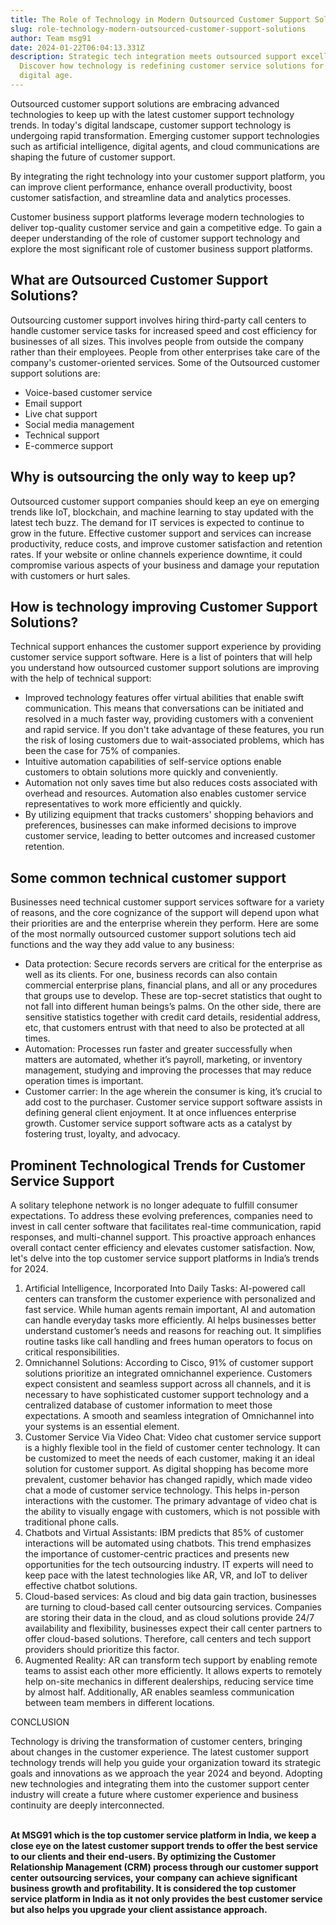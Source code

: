 ```yaml
---
title: The Role of Technology in Modern Outsourced Customer Support Solutions
slug: role-technology-modern-outsourced-customer-support-solutions
author: Team msg91
date: 2024-01-22T06:04:13.331Z
description: Strategic tech integration meets outsourced support excellence.
  Discover how technology is redefining customer service solutions for the
  digital age.
---
```

Outsourced customer support solutions are embracing advanced technologies to keep up with the latest customer support technology trends. In today's digital landscape, customer support technology is undergoing rapid transformation. Emerging customer support technologies such as artificial intelligence, digital agents, and cloud communications are shaping the future of customer support. 

By integrating the right technology into your customer support platform, you can improve client performance, enhance overall productivity, boost customer satisfaction, and streamline data and analytics processes. 

Customer business support platforms leverage modern technologies to deliver top-quality customer service and gain a competitive edge. To gain a deeper understanding of the role of customer support technology and explore the most significant role of customer business support platforms. 

## What are Outsourced Customer Support Solutions?

Outsourcing customer support involves hiring third-party call centers to handle customer service tasks for increased speed and cost efficiency for businesses of all sizes. This involves people from outside the company rather than their employees. People from other enterprises take care of the company's customer-oriented services. Some of the Outsourced customer support solutions are: 

* Voice-based customer service
* Email support
* Live chat support
* Social media management
* Technical support
* E-commerce support

## Why is outsourcing the only way to keep up?

Outsourced customer support companies should keep an eye on emerging trends like IoT, blockchain, and machine learning to stay updated with the latest tech buzz. The demand for IT services is expected to continue to grow in the future. Effective customer support and services can increase productivity, reduce costs, and improve customer satisfaction and retention rates. If your website or online channels experience downtime, it could compromise various aspects of your business and damage your reputation with customers or hurt sales.

## How is technology improving Customer Support Solutions?

Technical support enhances the customer support experience by providing customer service support software. Here is a list of pointers that will help you understand how outsourced customer support solutions are improving with the help of technical support:  

* Improved technology features offer virtual abilities that enable swift communication. This means that conversations can be initiated and resolved in a much faster way, providing customers with a convenient and rapid service. If you don't take advantage of these features, you run the risk of losing customers due to wait-associated problems, which has been the case for 75% of companies.
* Intuitive automation capabilities of self-service options enable customers to obtain solutions more quickly and conveniently. 
* Automation not only saves time but also reduces costs associated with overhead and resources. Automation also enables customer service representatives to work more efficiently and quickly. 
* By utilizing equipment that tracks customers' shopping behaviors and preferences, businesses can make informed decisions to improve customer service, leading to better outcomes and increased customer retention.

## Some common technical customer support

Businesses need technical customer support services software for a variety of reasons, and the core cognizance of the support will depend upon what their priorities are and the enterprise wherein they perform. Here are some of the most normally outsourced customer support solutions tech aid functions and the way they add value to any business: 

* Data protection: Secure records servers are critical for the enterprise as well as its clients. For one, business records can also contain commercial enterprise plans, financial plans, and all or any procedures that groups use to develop. These are top-secret statistics that ought to not fall into different human beings’s palms. On the other side, there are sensitive statistics together with credit card details, residential address, etc, that customers entrust with that need to also be protected at all times. 
* Automation: Processes run faster and greater successfully when matters are automated, whether it’s payroll, marketing, or inventory management, studying and improving the processes that may reduce operation times is important. 
* Customer carrier: In the age wherein the consumer is king, it’s crucial to add cost to the purchaser. Customer service support software assists in defining general client enjoyment. It at once influences enterprise growth. Customer service support software acts as a catalyst by fostering trust, loyalty, and advocacy.

## Prominent Technological Trends for Customer Service Support

A solitary telephone network is no longer adequate to fulfill consumer expectations. To address these evolving preferences, companies need to invest in call center software that facilitates real-time communication, rapid responses, and multi-channel support. This proactive approach enhances overall contact center efficiency and elevates customer satisfaction. Now, let's delve into the top customer service support platforms in India’s trends for 2024.

1. Artificial Intelligence, Incorporated Into Daily Tasks: AI-powered call centers can transform the customer experience with personalized and fast service. While human agents remain important, AI and automation can handle everyday tasks more efficiently. AI helps businesses better understand customer’s needs and reasons for reaching out. It simplifies routine tasks like call handling and frees human operators to focus on critical responsibilities.
2. Omnichannel Solutions: According to Cisco, 91% of customer support solutions prioritize an integrated omnichannel experience. Customers expect consistent and seamless support across all channels, and it is necessary to have sophisticated customer support technology and a centralized database of customer information to meet those expectations. A smooth and seamless integration of Omnichannel into your systems is an essential element. 
3. Customer Service Via Video Chat: Video chat customer service support is a highly flexible tool in the field of customer center technology. It can be customized to meet the needs of each customer, making it an ideal solution for customer support. As digital shopping has become more prevalent, customer behavior has changed rapidly, which made video chat a mode of customer service technology. This helps in-person interactions with the customer. The primary advantage of video chat is the ability to visually engage with customers, which is not possible with traditional phone calls.
4. Chatbots and Virtual Assistants: IBM predicts that 85% of customer interactions will be automated using chatbots. This trend emphasizes the importance of customer-centric practices and presents new opportunities for the tech outsourcing industry. IT experts will need to keep pace with the latest technologies like AR, VR, and IoT to deliver effective chatbot solutions.
5. Cloud-based services: As cloud and big data gain traction, businesses are turning to cloud-based call center outsourcing services. Companies are storing their data in the cloud, and as cloud solutions provide 24/7 availability and flexibility, businesses expect their call center partners to offer cloud-based solutions. Therefore, call centers and tech support providers should prioritize this factor.
6. Augmented Reality: AR can transform tech support by enabling remote teams to assist each other more efficiently. It allows experts to remotely help on-site mechanics in different dealerships, reducing service time by almost half. Additionally, AR enables seamless communication between team members in different locations.

CONCLUSION

Technology is driving the transformation of customer centers, bringing about changes in the customer experience. The latest customer support technology trends will help you guide your organization toward its strategic goals and innovations as we approach the year 2024 and beyond. Adopting new technologies and integrating them into the customer support center industry will create a future where customer experience and business continuity are deeply interconnected.

**\
At MSG91 which is the top customer service platform in India, we keep a close eye on the latest customer support trends to offer the best service to our clients and their end-users. By optimizing the Customer Relationship Management (CRM) process through our customer support center outsourcing services, your company can achieve significant business growth and profitability. It is considered the top customer service platform in India as it not only provides the best customer service but also helps you upgrade your client assistance approach.**